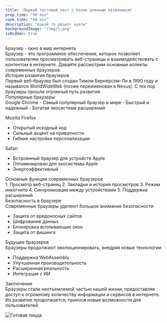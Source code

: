 ```yaml
---
title: 'Первый тестовый пост с более длинным названиесм'
prep_time: "90 min"
cook_time: "60 min"
description: "Какой то рецепт хуеты"
backgroundImage: "/img/1.png"
isHidden: true
---
```


<div className="text-center mb-[60px] text-[28px] sm:text-[36px] lg:text-[42px] font-[500]">Браузер - окно в мир интернета</div>
<div className="bg-white px-[24px] sm:px-[42px] lg:px-[60px] py-[40px] rounded-[10px] mb-[60px]">
Браузер - это программное обеспечение, которое позволяет пользователям просматривать веб-страницы и взаимодействовать с контентом в интернете. Давайте рассмотрим основные аспекты современных браузеров.
</div>

<div className="text-center mb-[60px] text-[42px] font-[500]">История развития браузеров</div>
<div className="bg-white px-[24px] sm:px-[42px] lg:px-[60px] py-[40px] rounded-[10px] mb-[60px]">
Первый веб-браузер был создан Тимом Бернерсом-Ли в 1990 году и назывался WorldWideWeb (позже переименован в Nexus). С тех пор браузеры прошли огромный путь развития.
</div>

<div className="text-center mb-[60px] text-[42px] font-[500]">Популярные браузеры</div>
<div className="bg-white px-[24px] sm:px-[42px] lg:px-[60px] py-[40px] rounded-[10px] mb-[60px]">
Google Chrome
- Самый популярный браузер в мире
- Быстрый и надежный
- Богатая экосистема расширений

Mozilla Firefox
- Открытый исходный код
- Сильный акцент на приватности
- Гибкие настройки персонализации

Safari
- Встроенный браузер для устройств Apple
- Оптимизирован для экосистемы Apple
- Энергоэффективный
</div>

<div className="text-center mb-[60px] text-[42px] font-[500]">Основные функции современных браузеров</div>
<div className="bg-white px-[24px] sm:px-[42px] lg:px-[60px] py-[40px] rounded-[10px] mb-[60px]">
1. Просмотр веб-страниц
2. Закладки и история просмотров
3. Режим инкогнито
4. Синхронизация между устройствами
5. Поддержка расширений
</div>

<div className="text-center mb-[60px] text-[42px] font-[500]">Безопасность в браузере</div>
<div className="bg-white px-[24px] sm:px-[42px] lg:px-[60px] py-[40px] rounded-[10px] mb-[60px]">
Современные браузеры уделяют большое внимание безопасности:

- Защита от вредоносных сайтов
- Шифрование данных
- Блокировка всплывающих окон
- Защита от фишинга
</div>

<div className="text-center mb-[60px] text-[42px] font-[500]">Будущее браузеров</div>
<div className="bg-white px-[24px] sm:px-[42px] lg:px-[60px] py-[40px] rounded-[10px] mb-[60px]">
Браузеры продолжают эволюционировать, внедряя новые технологии:

- Поддержка WebAssembly
- Улучшенная производительность
- Расширенная реальность
- Интеграция с ИИ
</div>

<div className="text-center mb-[60px] text-[42px] font-[500]">Заключение</div>
<div className="bg-white px-[24px] sm:px-[42px] lg:px-[60px] py-[40px] rounded-[10px] mb-[60px]">
Браузеры стали неотъемлемой частью нашей жизни, предоставляя доступ к огромному количеству информации и сервисов в интернете. Их развитие продолжается, принося новые возможности для пользователей.

![Готовая пицца](/img/1.png)
</div>
